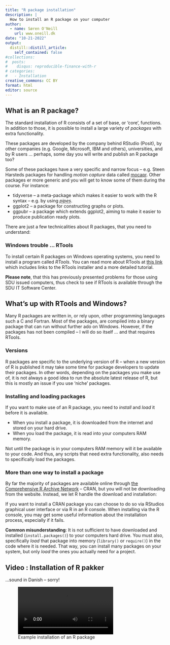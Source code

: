 ```yaml
---
title: "R package installation"
description: |
  How to install an R package on your computer
author:
  - name: Søren O'Neill
    url: www.oneill.dk
date: "10-21-2022"
output:
  distill::distill_article:
    self_contained: false
#collections:
#  posts:
#    disqus: reproducible-finance-with-r
# categories:
#   - Installation
creative_commons: CC BY
format: html
editor: source
---
```


## What is an R package?

The standard installation of R consists of a set of base, or 'core', functions. In addition to those, it is possible to install a large variety of _packages_ with extra functionality.

These packages are developed by the company behind RStudio (Posit), by other companies (e.g. Google, Microsoft, IBM and others), universities, and by R users ... perhaps, some day you will write and publish an R package too?

Some of these packages have a very specific and narrow focus -- e.g. Steen Harsteds packages for handling _motion capture_ data called [mocapr](https://github.com/steenharsted/mocapr). Other packages er more generic and you will get to know some of them during the course. For instance:

* tidyverse -- a meta-package which makes it easier to work with the R syntax -- e.g. by using <abbr title="A pipe is written as: A %>% B. It is an easy and intuitive way to combine different R functions in a chain where the output of function A is used as input for the function B.">_pipes_</abbr>.
* ggplot2 -- a package for constructing graphs or plots.
* ggpubr -- a package which extends ggplot2, aiming to make it easier to produce publication ready plots.

There are just a few technicalities about R packages, that you need to understand:

### Windows trouble ... RTools

To install certain R packages on Windows operating systems, you need to install a program called _RTools_. You can read more about RTools at [this link](https://cran.r-project.org/bin/windows/Rtools/rtools42/rtools.html) which includes links to the RTools installer and a more detailed tutorial.

**Please note**, that this has previously presented problems for those using SDU issued computers, thus check to see if RTools is available through the SDU IT Software Center.

::: {.callout-note collapse="true"}
## What's up with RTools and Windows?

Many R packages are written in, or rely upon, other programming languages such a C and Fortran. Most of the packages, are compiled into a binary package that can run without further ado on Windows. However, if the packages has not been compiled -- I will do so itself ... and that requires RTools.
:::

### Versions

R packages are specific to the underlying version of R -- when a new version of R is published it may take some time for package developers to update their packages. In other words, depending on the packages you make use of, it is not always a good idea to run the absolute latest release of R, but this is mostly an issue if you use 'niche' packages.

### Installing and loading packages

If you want to make use of an R package, you need to _install_ and _load_ it before it is available.

* When you install a package, it is downloaded from the internet and stored on your hard drive.
* When you load the package, it is read into your computers RAM memory.

Not until the package is in your computers RAM memory will it be available to your code. And thus, any scripts that need extra functionality, also needs to specifically load the packages.

### More than one way to install a package

By far the majority of packages are available online through [the Comprehensive R Archive Network](https://cran.r-project.org/) -- CRAN, but you will not be downloading from the website. Instead, we let R handle the download and installation:

If you want to install a CRAN package you can choose to do so via RStudios graphical user interface or via R in an R console. When installing via the R console, you may get some useful information about the installation process, especially if it fails.

**Common misunderstanding**: It is not sufficient to have downloaded and installed (`install.packages()`) to your computers hard drive. You must also, specifically _load_ that package into memory (`library()` or `require()`) in the code where it is needed. That way, you can install many packages on your system, but only _load_ the ones you actually need for a project.

::: {.callout-note collapse="true"}
## Video : Installation of R pakker

...sound in Danish -- sorry!

![Example installation of an R package](video/install_packages_easy.webm)
:::

<script src="https://giscus.app/client.js"
        data-repo="sorenoneill/r4phd"
        data-repo-id="R_kgDOJ9etDQ"
        data-category="Announcements"
        data-category-id="DIC_kwDOJ9etDc4CYApF"
        data-mapping="pathname"
        data-strict="0"
        data-reactions-enabled="0"
        data-emit-metadata="0"
        data-input-position="bottom"
        data-theme="cobalt"
        data-lang="en"
        crossorigin="anonymous"
        async>
</script>